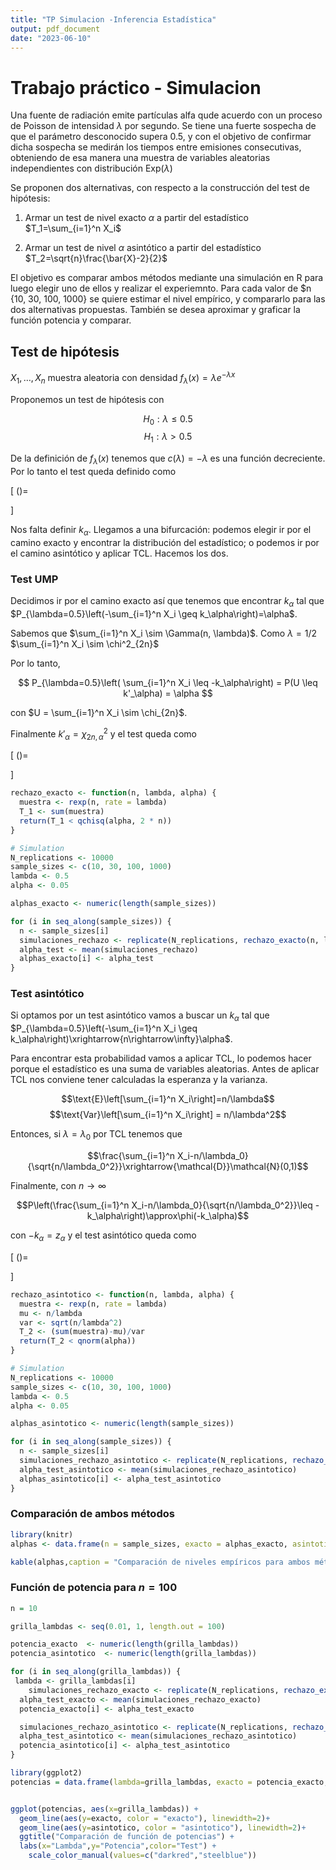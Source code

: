 ```yaml
---
title: "TP Simulacion -Inferencia Estadística"
output: pdf_document
date: "2023-06-10"
---
```



# Trabajo práctico - Simulacion


Una fuente de radiación emite partículas alfa qude acuerdo con un proceso de Poisson de intensidad $\lambda$ por segundo. Se tiene una fuerte sospecha de que el parámetro desconocido supera 0.5, y con el objetivo de confirmar dicha sospecha se medirán los tiempos entre emisiones consecutivas, obteniendo de esa manera una muestra de variables aleatorias independientes con distribución $\text{Exp}(\lambda)$

Se proponen dos alternativas, con respecto a la construcción del test de hipótesis:

1. Armar un test de nivel exacto $\alpha$ a partir del estadístico $T_1=\sum_{i=1}^n X_i$

2. Armar un test de nivel $\alpha$ asintótico a partir del estadístico  $T_2=\sqrt{n}\frac{\bar{X}-2}{2}$

El objetivo es comparar ambos métodos mediante una simulación en R para luego elegir uno de ellos y realizar el experiemnto. Para cada valor de $n \in \{10, 30, 100, 1000\} se quiere estimar el nivel empírico, y compararlo para las dos alternativas propuestas. También se desea aproximar y graficar la función potencia y comparar.

## Test de hipótesis

$X_1, \ldots, X_n$ muestra aleatoria con densidad $f_\lambda (x) = \lambda e^{-\lambda x}$ 

Proponemos un test de hipótesis con

$$ H_0: \lambda \leq 0.5 $$
$$ H_1: \lambda > 0.5 $$

De la definición de $f_\lambda(x)$ tenemos que $c(\lambda)= - \lambda$ es una función decreciente. Por lo tanto el test queda definido como

\[
    \delta (\mathbf{X})=
\begin{cases}
1 & \text{si }-\sum_{i=1}^nX_i \geq k_\alpha \\
0 & \text{si no}
\end{cases}
\]

Nos falta definir $k_\alpha$. Llegamos a una bifurcación: podemos elegir ir por el camino exacto y encontrar la distribución del estadístico; o podemos ir por el camino asintótico y aplicar TCL. Hacemos los dos.

### Test UMP 

Decidimos ir por el camino exacto así que tenemos que encontrar $k_\alpha$ tal que $P_{\lambda=0.5}\left(-\sum_{i=1}^n X_i \geq k_\alpha\right)=\alpha$.

Sabemos que $\sum_{i=1}^n X_i \sim \Gamma(n, \lambda)$. Como $\lambda = 1/2$ $\sum_{i=1}^n X_i \sim \chi^2_{2n}$

Por lo tanto,

$$ P_{\lambda=0.5}\left( \sum_{i=1}^n X_i \leq -k_\alpha\right) = P(U \leq k'_\alpha) = \alpha $$


con $U = \sum_{i=1}^n X_i \sim \chi_{2n}$.

Finalmente $k'_{\alpha} = \chi^2_{2n, \alpha}$ y el test queda como

\[
    \delta (\mathbf{X})=
\begin{cases}
1 & \text{si } \sum_{i=1}^nX_i \leq \chi_{2n, \alpha} \\
0 & \text{si no}
\end{cases}
\]

```r

rechazo_exacto <- function(n, lambda, alpha) {
  muestra <- rexp(n, rate = lambda)
  T_1 <- sum(muestra)
  return(T_1 < qchisq(alpha, 2 * n))
}

# Simulation
N_replications <- 10000
sample_sizes <- c(10, 30, 100, 1000)
lambda <- 0.5
alpha <- 0.05

alphas_exacto <- numeric(length(sample_sizes))

for (i in seq_along(sample_sizes)) {
  n <- sample_sizes[i]
  simulaciones_rechazo <- replicate(N_replications, rechazo_exacto(n, lambda, alpha))
  alpha_test <- mean(simulaciones_rechazo)
  alphas_exacto[i] <- alpha_test
}

```


### Test asintótico

Si optamos por un test asintótico vamos a buscar un $k_\alpha$ tal que $P_{\lambda=0.5}\left(-\sum_{i=1}^n X_i \geq k_\alpha\right)\xrightarrow{n\rightarrow\infty}\alpha$.

Para encontrar esta probabilidad vamos a aplicar TCL, lo podemos hacer porque el estadístico es una suma de variables aleatorias. Antes de aplicar TCL nos conviene tener calculadas la esperanza y la varianza. 

$$\text{E}\left[\sum_{i=1}^n X_i\right]=n/\lambda$$
$$\text{Var}\left[\sum_{i=1}^n X_i\right] = n/\lambda^2$$

Entonces, si $\lambda=\lambda_0$ por TCL tenemos que 

$$\frac{\sum_{i=1}^n X_i-n/\lambda_0}{\sqrt{n/\lambda_0^2}}\xrightarrow{\mathcal{D}}\mathcal{N}(0,1)$$

Finalmente, con $n\rightarrow\infty$ 

$$P\left(\frac{\sum_{i=1}^n X_i-n/\lambda_0}{\sqrt{n/\lambda_0^2}}\leq -k_\alpha\right)\approx\phi(-k_\alpha)$$

con $-k_\alpha = z_\alpha$ y el test asintótico queda como

\[
    \delta (\mathbf{X})=
\begin{cases}
1 & \text{si } \frac{\sum_{i=1}^n X_i-n/\lambda_0}{\sqrt{n/\lambda_0^2}} \leq z_\alpha \\
0 & \text{si no}
\end{cases}
\]


```r

rechazo_asintotico <- function(n, lambda, alpha) {
  muestra <- rexp(n, rate = lambda)
  mu <- n/lambda
  var <- sqrt(n/lambda^2)
  T_2 <- (sum(muestra)-mu)/var
  return(T_2 < qnorm(alpha))
}

# Simulation
N_replications <- 10000
sample_sizes <- c(10, 30, 100, 1000)
lambda <- 0.5
alpha <- 0.05

alphas_asintotico <- numeric(length(sample_sizes))

for (i in seq_along(sample_sizes)) {
  n <- sample_sizes[i]
  simulaciones_rechazo_asintotico <- replicate(N_replications, rechazo_asintotico(n, lambda, alpha))
  alpha_test_asintotico <- mean(simulaciones_rechazo_asintotico)
  alphas_asintotico[i] <- alpha_test_asintotico
}

```

### Comparación de ambos métodos

```r
library(knitr)
alphas <- data.frame(n = sample_sizes, exacto = alphas_exacto, asintotico = alphas_asintotico)

kable(alphas,caption = "Comparación de niveles empíricos para ambos métodos ")

```

### Función de potencia para $n=100$


```r
n = 10

grilla_lambdas <- seq(0.01, 1, length.out = 100)

potencia_exacto  <- numeric(length(grilla_lambdas))
potencia_asintotico  <- numeric(length(grilla_lambdas))

for (i in seq_along(grilla_lambdas)) {
 lambda <- grilla_lambdas[i]
    simulaciones_rechazo_exacto <- replicate(N_replications, rechazo_exacto(n, lambda, alpha))
  alpha_test_exacto <- mean(simulaciones_rechazo_exacto)
  potencia_exacto[i] <- alpha_test_exacto

  simulaciones_rechazo_asintotico <- replicate(N_replications, rechazo_asintotico(n, lambda, alpha))
  alpha_test_asintotico <- mean(simulaciones_rechazo_asintotico)
  potencia_asintotico[i] <- alpha_test_asintotico
}
```

```r
library(ggplot2)
potencias = data.frame(lambda=grilla_lambdas, exacto = potencia_exacto, asintotico=potencia_asintotico)


ggplot(potencias, aes(x=grilla_lambdas)) +
  geom_line(aes(y=exacto, color = "exacto"), linewidth=2)+
  geom_line(aes(y=asintotico, color = "asintotico"), linewidth=2)+
  ggtitle("Comparación de función de potencias") +
  labs(x="Lambda",y="Potencia",color="Test") +
    scale_color_manual(values=c("darkred","steelblue"))
  

```

